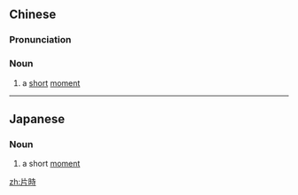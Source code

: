 {{also|片时}}
==Chinese==
{{zh-forms|s=片时}}

===Pronunciation===
{{zh-pron
|m=piànshí
|c=pin3 si4
|cat=n
}}

===Noun===
{{zh-noun}}

# {{lb|zh|literary}} a [[short]] [[moment]]

----

==Japanese==
{{ja-kanjitab|片|時}}

===Noun===
{{ja-noun|かたとき}}

# a short [[moment]]

[[zh:片時]]